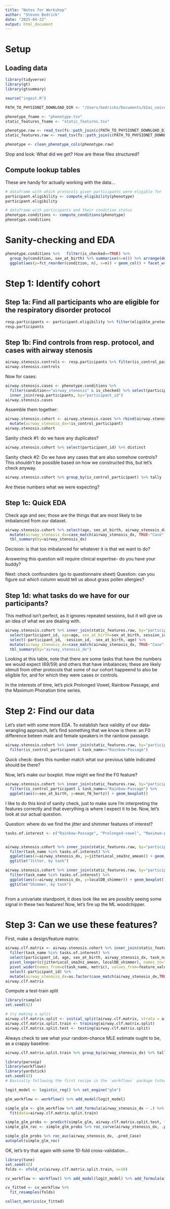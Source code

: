 ```yaml
---
title: "Notes for Workshop"
author: "Steven Bedrick"
date: "2025-04-22"
output: html_document
---
```


# Setup

## Loading data

```r
library(tidyverse)
library(gt)
library(gtsummary)

source("ingest.R")

PATH_TO_PHYSIONET_DOWNLOAD_DIR <- "/Users/bedricks/Documents/b2ai_voice_features_2.0/"

phenotype_fname <- "phenotype.tsv"
static_features_fname <- "static_features.tsv"

phenotype.raw <- read_tsv(fs::path_join(c(PATH_TO_PHYSIONET_DOWNLOAD_DIR, phenotype_fname)))
static_features.raw <- read_tsv(fs::path_join(c(PATH_TO_PHYSIONET_DOWNLOAD_DIR, static_features_fname)))

phenotype <- clean_phenotype_cols(phenotype.raw)


```
Stop and look: What did we get? How are these files structured?

## Compute lookup tables

These are handy for actually working with the data...

```r
# dataframe with which protocols given participants were eligible for
participant.eligibility <- compute_eligibility(phenotype)
participant.eligibility

# dataframe with participants and their condition status
phenotype.conditions <- compute_conditions(phenotype)
phenotype.conditions
```

# Sanity-checking and EDA

```r
phenotype.conditions %>%   filter(is_checked==TRUE) %>% 
  group_by(condition, sex_at_birth) %>% summarise(n=n()) %>% arrange(desc(n)) |> 
  ggplot(aes(y=fct_reorder(condition, n), x=n)) + geom_col() + facet_wrap(~sex_at_birth)
```

# Step 1: Identify cohort

## Step 1a: Find all participants who are eligible for the respiratory disorder protocol

```r
resp.participants <- participant.eligibility %>% filter(eligible_protocol == "Respiratory Disorders")
resp.participants
```

## Step 1b: Find controls from resp. protocol, and cases with airway stenosis

```r
airway.stenosis.controls <- resp.participants %>% filter(is_control_participant)
airway.stenosis.controls
```

Now for cases:

```r
airway.stenosis.cases <- phenotype.conditions %>% 
  filter(condition=="airway_stenosis" & is_checked) %>% select(participant_id) %>% 
  inner_join(resp.participants, by="participant_id")
airway.stenosis.cases
```

Assemble them together:

```r
airway.stenosis.cohort <- airway.stenosis.cases %>% rbind(airway.stenosis.controls) %>%
  mutate(airway_stenosis_dx=!is_control_participant)
airway.stenosis.cohort
```

Sanity check #1: do we have any duplicates?

```r
airway.stenosis.cohort %>% select(participant_id) %>% distinct
```

Sanity check #2: Do we have any cases that are also somehow controls?
This shouldn't be possible based on how we constructed this, but let's check anyway.

```r
airway.stenosis.cohort %>% group_by(is_control_participant) %>% tally
```

Are these numbers what we were expecting?

## Step 1c: Quick EDA

Check age and sex; those are the things that are most likely to be imbalanced from our dataset.

```r
airway.stenosis.cohort %>% select(age, sex_at_birth, airway_stenosis_dx) %>% 
  mutate(airway_stenosis_dx=case_match(airway_stenosis_dx, TRUE~"Case",FALSE~"Control")) %>% 
  tbl_summary(by=airway_stenosis_dx)
```

Decision: is that too imbalanced for whatever it is that we want to do?

Answering this question will require clinical expertise- do you have your buddy?

Next: check confounders (go to questionnaire sheet)
Question: can you figure out which column would tell us about grass pollen allergies?

## Step 1d: what tasks do we have for our participants?

This method isn't perfect, as it ignores repeated sessions, but it will give us an idea of what we are dealing with.

```r
airway.stenosis.cohort %>% inner_join(static_features.raw, by="participant_id") %>% 
  select(participant_id, age=age, sex_at_birth=sex_at_birth, session_id, task_name, airway_stenosis_dx) %>% 
  select(-participant_id, -session_id, -sex_at_birth,-age) %>% 
  mutate(airway_stenosis_dx=case_match(airway_stenosis_dx, TRUE~"Case",FALSE~"Control")) %>% 
  tbl_summary(by="airway_stenosis_dx")
```

Looking at this table, note that there are some tasks that have the numbers we would expect (69/59) and others that have imbalances; these are likely stimuli from other protocols that some of our cohort happeend to also be eligible for, and for which they were cases or controls.

In the interests of time, let's pick Prolonged Vowel, Rainbow Passage, and the Maximum Phonation time series.

# Step 2: Find our data

Let's start with some more EDA. To establish face validity of our data-wrangling approach, let's find something that we know is there: an F0 difference beteen male and female speakers in the rainbow passage.

```r
airway.stenosis.cohort %>% inner_join(static_features.raw, by="participant_id") %>% 
  filter(is_control_participant & task_name=="Rainbow-Passage")
```

Quick check: does this number match what our previous table indicated should be there?

Now, let's make our boxplot. How might we find the F0 feature?

```r
airway.stenosis.cohort %>% inner_join(static_features.raw, by="participant_id") %>% 
  filter(is_control_participant & task_name=="Rainbow-Passage") %>% 
  ggplot(aes(x=sex_at_birth, y=mean_f0_hertz)) + geom_boxplot()
```
I like to do this kind of sanity check, just to make sure I'm interpreting the features correctly and that everything is where I expect it to be. Now, let's look at our actual question.

Question: where do we find the jitter and shimmer features of interest?

```r
tasks.of.interest <- c("Rainbow-Passage", "Prolonged-vowel", "Maximum-phonation-time-1", "Maximum-phonation-time-2", "Maximum-phonation-time-3")


airway.stenosis.cohort %>% inner_join(static_features.raw, by="participant_id") %>% 
  filter(task_name %in% tasks.of.interest) %>% 
  ggplot(aes(x=airway_stenosis_dx, y=jitterLocal_sma3nz_amean)) + geom_boxplot() + facet_wrap(~task_name) +
  ggtitle("Jitter, by task")

airway.stenosis.cohort %>% inner_join(static_features.raw, by="participant_id") %>% 
  filter(task_name %in% tasks.of.interest) %>% 
  ggplot(aes(x=airway_stenosis_dx, y=localDB_shimmer)) + geom_boxplot() + facet_wrap(~task_name) + 
  ggtitle("Shimmer, by task")
  
```

From a univariate standpoint, it does look like we are possibly seeing some signal in these two features! Now, let's fire up the ML woodchipper.

# Step 3: Can we use these features?

First, make a design/feature matrix:

```r
airway.clf.matrix <- airway.stenosis.cohort %>% inner_join(static_features.raw, by="participant_id") %>% 
  filter(task_name %in% tasks.of.interest) %>% 
  select(participant_id, age, sex_at_birth, airway_stenosis_dx, task_name, jitterLocal_sma3nz_amean, localDB_shimmer) %>% 
  pivot_longer(c(jitterLocal_sma3nz_amean, localDB_shimmer), names_to="metric", values_to = "feature_value") %>% 
  pivot_wider(names_from=c(task_name, metric), values_from=feature_value) %>% 
  select(-participant_id) %>% 
  mutate(airway_stenosis_dx=as.factor(case_match(airway_stenosis_dx,TRUE~"Case",FALSE~"Control")))
airway.clf.matrix
```

Compute a test-train split

```r
library(rsample)
set.seed(42)

# try making a split
airway.clf.matrix.split <- initial_split(airway.clf.matrix, strata = airway_stenosis_dx)
airway.clf.matrix.split.train <- training(airway.clf.matrix.split)
airway.clf.matrix.split.test <- testing(airway.clf.matrix.split)
```


Always check to see what your random-chance MLE estimate ought to be, as a crappy baseline:

```r
airway.clf.matrix.split.train %>% group_by(airway_stenosis_dx) %>% tally %>% mutate(prop=n/sum(n))
```


```r
library(parsnip)
library(workflows)
library(yardstick)
set.seed(42)
# Basically following the first recipe in the `workflows` package tutorial.

logit_model <- logistic_reg() %>% set_engine("glm")

glm_workflow <- workflow() %>% add_model(logit_model)

simple_glm <- glm_workflow %>% add_formula(airway_stenosis_dx ~ .) %>% 
  fit(data=airway.clf.matrix.split.train)

simple_glm_probs <- predict(simple_glm, airway.clf.matrix.split.test, type="prob") %>% bind_cols(airway.clf.matrix.split.test)
simple_glm_roc <- simple_glm_probs %>% roc_curve(airway_stenosis_dx, .pred_Case)

simple_glm_probs %>% roc_auc(airway_stenosis_dx, .pred_Case)
autoplot(simple_glm_roc)

```
OK, let's try that again with some 10-fold cross-validation...

```r
library(tune) 
set.seed(42)
folds <- vfold_cv(airway.clf.matrix.split.train, v=10)

cv_workflow <- workflow() %>% add_model(logit_model) %>% add_formula(airway_stenosis_dx ~ .)

cv_fitted <- cv_workflow %>% 
  fit_resamples(folds)

collect_metrics(cv_fitted)

```



